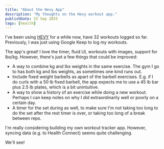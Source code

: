 ```yaml
---
title: "About the Hevy App"
description: "My thoughts on the Hevy workout app."
publishDate: 15 Sep 2025
tags: [health]
---
```


I've been using [HEVY](https://www.hevyapp.com/) for a while now, have 32 workouts logged so far. Previously, I was just using Google Keep to log my workouts.

The app's great! I love the timer, fluid UI, workouts with images, support for lbs/kg. However, there's just a few things that could be improved:
- A way to combine kg and lbs weights in the same exercise. The gym I go to has both kg and lbs weights, as sometimes one kind runs out.
- Include fixed weight barbells as apart of the barbell exercises. E.g. if I do curls with a 50 lb fixed barbell, the app expects me to use a 45 lb bar plus 2.5 lb plates, which is a bit unintuitive.
- A way to show a history of an exercise while doing a new workout. Perhaps I can keep notes on why I did extraordinarily well or poorly on a certain day.
- A timer for the set during as well, to make sure I'm not taking too long to do the set after the rest timer is over, or taking too long of a break between reps.

I'm really considering building my own workout tracker app. However, syncing data (e.g. to Health Connect) seems quite challenging.

We'll see!
